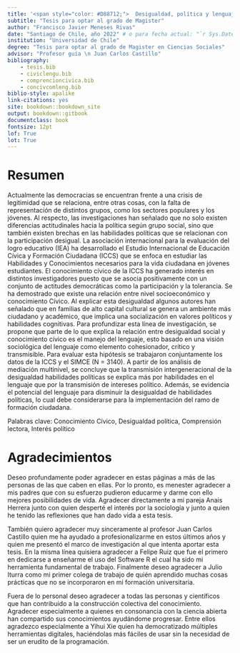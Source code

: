 ```yaml
---
title: '<span style="color: #D88712;">  Desigualdad, política y lenguaje</span>: El rol del manejo del lenguaje en la transmisión intergeneracional de las habilidades políticas en jóvenes chilenos  '
subtitle: "Tesis para optar al grado de Magister"
author: "Francisco Javier Meneses Rivas"
date: "Santiago de Chile, año 2022" # o para fecha actual: "`r Sys.Date()`"
institution: "Universidad de Chile"
degree: "Tesis para optar al grado de Magister en Ciencias Sociales"
advisor: "Profesor guía \n Juan Carlos Castillo"
bibliography: 
    - tesis.bib
    - civiclengu.bib
    - comprencioncivica.bib
    - concivcomleng.bib
biblio-style: apalike
link-citations: yes
site: bookdown::bookdown_site
output: bookdown::gitbook
documentclass: book
fontsize: 12pt
lof: True
lot: True
---
```




# Resumen {-}

Actualmente las democracias se encuentran frente a una crisis de legitimidad que se relaciona, entre otras cosas, con la falta de representación de distintos grupos, como los sectores populares y los jóvenes. Al respecto, las investigaciones han señalado que no solo existen diferencias actitudinales hacia la política según grupo social, sino que también existen brechas en las habilidades políticas que se relacionan con la participación desigual. La asociación internacional para la evaluación del logro educativo (IEA) ha desarrollado el Estudio Internacional de Educación Cívica y Formación Ciudadana (ICCS) que se enfoca en estudiar las Habilidades y Conocimientos necesarios para la vida ciudadana en jóvenes estudiantes. El conocimiento cívico de la ICCS ha generado interés en distintos investigadores puesto que se asocia positivamente con un conjunto de actitudes democráticas como la participación y la tolerancia. Se ha demostrado que existe una relación entre nivel socioeconómico y conocimiento Cívico. Al explicar esta desigualdad algunos autores han señalado que en familias de alto capital cultural se genera un ambiente más ciudadano y académico, que implica una socialización en valores políticos y habilidades cognitivas. Para profundizar esta línea de investigación, se propone que parte de lo que explica la relación entre desigualdad social y conocimiento cívico es el manejo del lenguaje, esto basado en una visión sociológica del lenguaje como elemento cohesionador, crítico y transmisible. Para evaluar esta hipótesis se trabajaron conjuntamente los datos de la ICCS y el SIMCE (N = 3140). A partir de los análisis de mediación multinivel, se concluye que la transmisión intergeneracional de la desigualdad habilidades políticas se explica más por habilidades en el lenguaje que por la transmisión de intereses político. Además, se evidencia el potencial del lenguaje para disminuir la desigualdad de habilidades políticas, lo cual debe considerarse  para la implementación del ramo de formación ciudadana.

Palabras clave: Conocimiento Cívico, Desigualdad política, Comprensión lectora, Interés político


# Agradecimientos {-}

Deseo profundamente poder agradecer en estas páginas a más de las personas de las que caben en ellas. Por lo pronto, es menester agradecer a mis padres que con su esfuerzo pudieron educarme y darme con ello mejores posibilidades de vida. 
Agradecer directamente a mi pareja Anais Herrera junto con quien desperté el interés por la sociología y junto a quien he tenido las reflexiones que han dado vida a esta tesis.

También quiero agradecer muy sinceramente al profesor Juan Carlos Castillo quien me ha ayudado a profesionalizarme en estos últimos años y quien me presentó el marco de investigación al que intenta aportar esta tesis. En la misma línea quisiera agradecer a Felipe Ruiz que fue el primero en dedicarse a enseñarme el uso del Software R el cual ha sido mi herramienta fundamental de trabajo. Finalmente deseo agradecer a Julio Iturra como mi primer colega de trabajo de quién aprendido muchas cosas prácticas que no se incorporaron en mi formación universitaria.

Fuera de lo personal deseo agradecer a todas las personas y científicos que han contribuido a la construcción colectiva del conocimiento. Agradecer especialmente a quienes en consonancia con la ciencia abierta han compartido sus conocimientos ayudándome progresar. Entre ellos agradezco especialmente a Yihui Xie quien ha democratizado múltiples herramientas digitales, haciéndolas más fáciles de usar sin la necesidad de ser un erudito de la programación.
